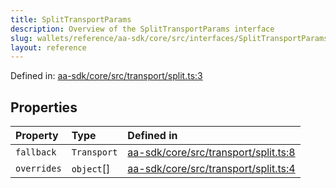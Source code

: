 ```yaml
---
title: SplitTransportParams
description: Overview of the SplitTransportParams interface
slug: wallets/reference/aa-sdk/core/src/interfaces/SplitTransportParams
layout: reference
---
```


Defined in: [aa-sdk/core/src/transport/split.ts:3](https://github.com/alchemyplatform/aa-sdk/blob/923a52171f7246172caf350853843e6680197da9/aa-sdk/core/src/transport/split.ts#L3)

## Properties

| Property                         | Type        | Defined in                                                                                                                                                            |
| :------------------------------- | :---------- | :-------------------------------------------------------------------------------------------------------------------------------------------------------------------- |
| <a id="fallback" /> `fallback`   | `Transport` | [aa-sdk/core/src/transport/split.ts:8](https://github.com/alchemyplatform/aa-sdk/blob/923a52171f7246172caf350853843e6680197da9/aa-sdk/core/src/transport/split.ts#L8) |
| <a id="overrides" /> `overrides` | `object`\[] | [aa-sdk/core/src/transport/split.ts:4](https://github.com/alchemyplatform/aa-sdk/blob/923a52171f7246172caf350853843e6680197da9/aa-sdk/core/src/transport/split.ts#L4) |
